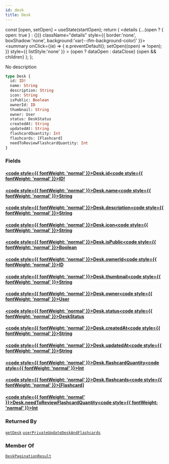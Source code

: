 ```yaml
---
id: desk
title: Desk
---
```









  const [open, setOpen] = useState(startOpen);
  return (
    <details {...(open ? { open: true } : {})} className="details" style={{ border:'none', boxShadow:'none', background:'var(--ifm-background-color)' }}>
      <summary
        onClick={(e) => {
          e.preventDefault();
          setOpen((open) => !open);
        }}
        style={{ listStyle:'none' }}
      >
      {open ? dataOpen : dataClose}
      </summary>
      {open && children}
    </details>
  );
};








No description


```graphql
type Desk {
  id: ID!
  name: String
  description: String
  icon: String
  isPublic: Boolean
  ownerId: ID
  thumbnail: String
  owner: User
  status: DeskStatus
  createdAt: String
  updatedAt: String
  flashcardQuantity: Int
  flashcards: [Flashcard]
  needToReviewFlashcardQuantity: Int
}
```




### Fields

#### [<code style={{ fontWeight: 'normal' }}>Desk.<b>id</b></code>](#)<Bullet />[<code style={{ fontWeight: 'normal' }}><b>ID!</b></code>](/main-backend-service/graphql/🧠🔍introspection/types/scalars/id.mdx) <Badge class="badge badge--secondary badge--non_null" text="non-null"/> <Badge class="badge badge--secondary " text="scalar"/> 



#### [<code style={{ fontWeight: 'normal' }}>Desk.<b>name</b></code>](#)<Bullet />[<code style={{ fontWeight: 'normal' }}><b>String</b></code>](/main-backend-service/graphql/🧠🔍introspection/types/scalars/string.mdx) <Badge class="badge badge--secondary " text="scalar"/> 



#### [<code style={{ fontWeight: 'normal' }}>Desk.<b>description</b></code>](#)<Bullet />[<code style={{ fontWeight: 'normal' }}><b>String</b></code>](/main-backend-service/graphql/🧠🔍introspection/types/scalars/string.mdx) <Badge class="badge badge--secondary " text="scalar"/> 



#### [<code style={{ fontWeight: 'normal' }}>Desk.<b>icon</b></code>](#)<Bullet />[<code style={{ fontWeight: 'normal' }}><b>String</b></code>](/main-backend-service/graphql/🧠🔍introspection/types/scalars/string.mdx) <Badge class="badge badge--secondary " text="scalar"/> 



#### [<code style={{ fontWeight: 'normal' }}>Desk.<b>isPublic</b></code>](#)<Bullet />[<code style={{ fontWeight: 'normal' }}><b>Boolean</b></code>](/main-backend-service/graphql/🧠🔍introspection/types/scalars/boolean.mdx) <Badge class="badge badge--secondary " text="scalar"/> 



#### [<code style={{ fontWeight: 'normal' }}>Desk.<b>ownerId</b></code>](#)<Bullet />[<code style={{ fontWeight: 'normal' }}><b>ID</b></code>](/main-backend-service/graphql/🧠🔍introspection/types/scalars/id.mdx) <Badge class="badge badge--secondary " text="scalar"/> 



#### [<code style={{ fontWeight: 'normal' }}>Desk.<b>thumbnail</b></code>](#)<Bullet />[<code style={{ fontWeight: 'normal' }}><b>String</b></code>](/main-backend-service/graphql/🧠🔍introspection/types/scalars/string.mdx) <Badge class="badge badge--secondary " text="scalar"/> 



#### [<code style={{ fontWeight: 'normal' }}>Desk.<b>owner</b></code>](#)<Bullet />[<code style={{ fontWeight: 'normal' }}><b>User</b></code>](/main-backend-service/graphql/🧠🔍introspection/types/objects/user.mdx) <Badge class="badge badge--secondary " text="object"/> 



#### [<code style={{ fontWeight: 'normal' }}>Desk.<b>status</b></code>](#)<Bullet />[<code style={{ fontWeight: 'normal' }}><b>DeskStatus</b></code>](/main-backend-service/graphql/🧠🔍introspection/types/enums/desk-status.mdx) <Badge class="badge badge--secondary " text="enum"/> 



#### [<code style={{ fontWeight: 'normal' }}>Desk.<b>createdAt</b></code>](#)<Bullet />[<code style={{ fontWeight: 'normal' }}><b>String</b></code>](/main-backend-service/graphql/🧠🔍introspection/types/scalars/string.mdx) <Badge class="badge badge--secondary " text="scalar"/> 



#### [<code style={{ fontWeight: 'normal' }}>Desk.<b>updatedAt</b></code>](#)<Bullet />[<code style={{ fontWeight: 'normal' }}><b>String</b></code>](/main-backend-service/graphql/🧠🔍introspection/types/scalars/string.mdx) <Badge class="badge badge--secondary " text="scalar"/> 



#### [<code style={{ fontWeight: 'normal' }}>Desk.<b>flashcardQuantity</b></code>](#)<Bullet />[<code style={{ fontWeight: 'normal' }}><b>Int</b></code>](/main-backend-service/graphql/🧠🔍introspection/types/scalars/int.mdx) <Badge class="badge badge--secondary " text="scalar"/> 



#### [<code style={{ fontWeight: 'normal' }}>Desk.<b>flashcards</b></code>](#)<Bullet />[<code style={{ fontWeight: 'normal' }}><b>[Flashcard]</b></code>](/main-backend-service/graphql/🧠🔍introspection/types/objects/flashcard.mdx) <Badge class="badge badge--secondary " text="list"/> <Badge class="badge badge--secondary " text="object"/> 



#### [<code style={{ fontWeight: 'normal' }}>Desk.<b>needToReviewFlashcardQuantity</b></code>](#)<Bullet />[<code style={{ fontWeight: 'normal' }}><b>Int</b></code>](/main-backend-service/graphql/🧠🔍introspection/types/scalars/int.mdx) <Badge class="badge badge--secondary " text="scalar"/> 







### Returned By

[`getDesk`](/main-backend-service/graphql/🧠🔍introspection/operations/queries/get-desk.mdx)  <Badge class="badge badge--secondary badge--relation" text="query"/><Bullet />[`userPrivateUpdateDeskAndFlashcards`](/main-backend-service/graphql/🧠🔍introspection/operations/mutations/user-private-update-desk-and-flashcards.mdx)  <Badge class="badge badge--secondary badge--relation" text="mutation"/>

### Member Of

[`DeskPaginationResult`](/main-backend-service/graphql/🧠🔍introspection/types/objects/desk-pagination-result.mdx)  <Badge class="badge badge--secondary badge--relation" text="object"/>